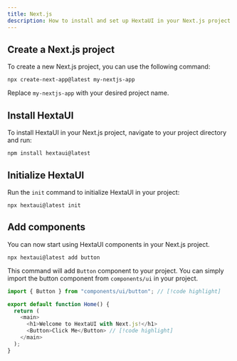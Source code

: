 ```yaml
---
title: Next.js
description: How to install and set up HextaUI in your Next.js project.
---
```


## Create a Next.js project

To create a new Next.js project, you can use the following command:

```package-install
npx create-next-app@latest my-nextjs-app
```

Replace `my-nextjs-app` with your desired project name.

## Install HextaUI

To install HextaUI in your Next.js project, navigate to your project directory and run:

```package-install
npm install hextaui@latest
```

## Initialize HextaUI

Run the `init` command to initialize HextaUI in your project:

```package-install
npx hextaui@latest init
```

## Add components

You can now start using HextaUI components in your Next.js project.

```package-install
npx hextaui@latest add button
```

This command will add `Button` component to your project. You can simply import the button component from `components/ui` in your project.

```ts title="app/page.tsx"
import { Button } from "components/ui/button"; // [!code highlight]

export default function Home() {
  return (
    <main>
      <h1>Welcome to HextaUI with Next.js!</h1>
      <Button>Click Me</Button> // [!code highlight]
    </main>
  );
}
```

